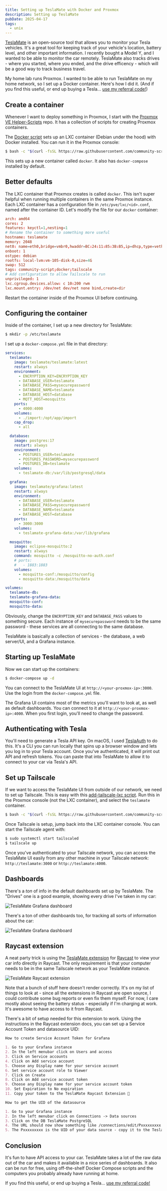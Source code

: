 ```yaml
---
title: Setting up TeslaMate with Docker and Proxmox
description: Setting up TeslaMate 
pubDate: 2025-04-17
tags:
  - unix
---
```


[TeslaMate](https://docs.teslamate.org/) is an open-source tool that allows you to monitor your Tesla vehicles. It's a great tool for keeping track of your vehicle's location, battery level, and other important information. I recently bought a Model Y, and I wanted to be able to monitor the car remotely. TeslaMate also tracks drives - where you started, where you ended, and the drive efficency - which will be a good way to track business travel.

My home lab runs Proxmox. I wanted to be able to run TeslaMate on my home network, so I set up a Docker container. Here's how I did it. (And if you find this useful, or end up buying a Tesla... [use my referral code!](/tesla))

## Create a container

Whenever I want to deploy something in Proxmox, I start with the [Proxmox VE Helper-Scripts](https://community-scripts.github.io/ProxmoxVE/) repo. It has a collection of scripts for creating Proxmox containers.

The [Docker script](https://community-scripts.github.io/ProxmoxVE/scripts?id=docker) sets up an LXC container (Debian under the hood) with Docker installed. You can run it in the Proxmox console:

```bash
$ bash -c "$(curl -fsSL https://raw.githubusercontent.com/community-scripts/ProxmoxVE/main/ct/docker.sh)"
```

This sets up a new container called `docker`. It also has `docker-compose` installed by default.

## Better defaults

The LXC container that Proxmox creates is called `docker`. This isn't super helpful when running multiple containers in the same Proxmox instance. Each LXC container has a configuration file in `/etc/pve/lxc/<id>.conf`, named after the container ID. Let's modify the file for our `docker` container:

```conf title="/etc/pve/lxc/<id>.conf"
arch: amd64
cores: 2
features: keyctl=1,nesting=1
# Rename the container to something more useful
hostname: teslamate
memory: 2048
net0: name=eth0,bridge=vmbr0,hwaddr=BC:24:11:85:3B:B5,ip=dhcp,type=veth
onboot: 1
ostype: debian
rootfs: local-lvm:vm-105-disk-0,size=4G
swap: 512
tags: community-script;docker;tailscale
# Add configuration to allow Tailscale to run
unprivileged: 1
lxc.cgroup.devices.allow: c 10:200 rwm
lxc.mount.entry: /dev/net dev/net none bind,create=dir
```

Restart the container inside of the Proxmox UI before continuing.

## Configuring the container

Inside of the container, I set up a new directory for TeslaMate:

```bash
$ mkdir -p /etc/teslamate
```

I set up a `docker-compose.yml` file in that directory:

```yaml title="/etc/teslamate/docker-compose.yml"
services:
  teslamate:
    image: teslamate/teslamate:latest
    restart: always
    environment:
      - ENCRYPTION_KEY=ENCRYPTION_KEY
      - DATABASE_USER=teslamate
      - DATABASE_PASS=mysecurepassword
      - DATABASE_NAME=teslamate
      - DATABASE_HOST=database
      - MQTT_HOST=mosquitto
    ports:
      - 4000:4000
    volumes:
      - ./import:/opt/app/import
    cap_drop:
      - all

  database:
    image: postgres:17
    restart: always
    environment:
      - POSTGRES_USER=teslamate
      - POSTGRES_PASSWORD=mysecurepassword
      - POSTGRES_DB=teslamate
    volumes:
      - teslamate-db:/var/lib/postgresql/data

  grafana:
    image: teslamate/grafana:latest
    restart: always
    environment:
      - DATABASE_USER=teslamate
      - DATABASE_PASS=mysecurepassword
      - DATABASE_NAME=teslamate
      - DATABASE_HOST=database
    ports:
      - 3000:3000
    volumes:
      - teslamate-grafana-data:/var/lib/grafana

  mosquitto:
    image: eclipse-mosquitto:2
    restart: always
    command: mosquitto -c /mosquitto-no-auth.conf
    # ports:
    #   - 1883:1883
    volumes:
      - mosquitto-conf:/mosquitto/config
      - mosquitto-data:/mosquitto/data

volumes:
  teslamate-db:
  teslamate-grafana-data:
  mosquitto-conf:
  mosquitto-data:
```

Obviously, change the `ENCRYPTION_KEY` and `DATABASE_PASS` values to something secure. Each instance of `mysecurepassword` needs to be the same password - these services are all connecting to the same database.

TeslaMate is basically a collection of services - the database, a web server/UI, and a Grafana instance.

## Starting up TeslaMate

Now we can start up the containers:

```bash
$ docker-compose up -d
```

You can connect to the TeslaMate UI at `http://<your-proxmox-ip>:3000`. Use the login from the `docker-compose.yml` file.

The Grafana UI contains most of the metrics you'll want to look at, as well as default dashboards. You can connect to it at `http://<your-proxmox-ip>:4000`. When you first login, you'll need to change the password.

## Authenticating with Tesla

You'll need to generate a Tesla API key. On macOS, I used [TeslaAuth](https://github.com/adriankumpf/tesla_auth) to do this. It's a CLI you can run locally that spins up a browser window and lets you log in to your Tesla account. Once you've authenticated, it will print out API and refresh tokens. You can paste that into TeslaMate to allow it to connect to your car via Tesla's API.

## Set up Tailscale

If we want to access the TeslaMate UI from outside of our network, we need to set up Tailscale. This is easy with this [add-tailscale-lxc script](https://community-scripts.github.io/ProxmoxVE/scripts?id=add-tailscale-lxc). Run this in the Proxmox console (not the LXC container), and select the `teslamate` container.

```bash
$ bash -c "$(curl -fsSL https://raw.githubusercontent.com/community-scripts/ProxmoxVE/main/ct/add-tailscale-lxc.sh)"
```

Once Tailscale is setup, jump back into the LXC container console. You can start the Tailscale agent with:

```bash
$ sudo systemctl start tailscaled
$ tailscale up
```

Once you've authenticated to your Tailscale network, you can access the TeslaMate UI easily from any other machine in your Tailscale network: `http://teslamate:3000` or `http://teslamate:4000`.

## Dashboards

There's a _ton_ of info in the default dashboards set up by TeslaMate. The "Drives" one is a good example, showing every drive I've taken in my car:

<Image src={TeslamateDash} alt="TeslaMate Grafana dashboard" />

There's a ton of other dashboards too, for tracking all sorts of information about the car:

<Image src={TeslamateDashboards} alt="TeslaMate Grafana dashboard" />

## Raycast extension

A neat party trick is using the [TeslaMate extension](https://www.raycast.com/mSarheed/teslamate) for [Raycast](https://raycast.com/) to view your car info directly in Raycast. The only requirement is that your computer needs to be in the same Tailscale network as your TeslaMate instance.

<Image src={TeslamateRaycast} alt="TeslaMate Raycast extension" />

Note that a bunch of stuff here doesn't render correctly. It's on my list of things to look at - since all the extensions in Raycast are open source, I could contribute some bug reports or even fix them myself. For now, I care mostly about seeing the battery status - especially if I'm charging at work. It's awesome to have access to it from Raycast.

There's a bit of setup needed for this extension to work. Using the instructions in the Raycast extension docs, you can set up a Service Account Token and datasource UID:

```markdown
How to create Service Account Token for Grafana

1. Go to your Grafana instance
2. In the left menubar click on Users and access
3. Click on Service accounts
4. Click on Add service account
5. Choose any Display name for your service account
6. Set service account role to Viewer
7. Click on Create
8. Click on Add service account token
9. Choose any Display name for your service account token
10. Set Expiration to No expiration
11. Copy your token to the TeslaMate Raycast Extension 🎉

How to get the UID of the datasource

1. Go to your Grafana instance
2. In the left menubar click on Connections -> Data sources
3. Click on the DB TeslaMate PostgreSQL
4. The URL should now show something like /connections/edit/Pxxxxxxxxx
5. The Pxxxxxxxxx is the UID of your data source - copy it to the TeslaMate Raycast Extension 🎉
```

## Conclusion

It's fun to have API access to your car. TeslaMate takes a lot of the raw data out of the car and makes it available in a nice series of dashboards. It also can be run for free, using off-the-shelf Docker Compose scripts and the computers you probably already have running at home.

If you find this useful, or end up buying a Tesla... [use my referral code!](/tesla)
